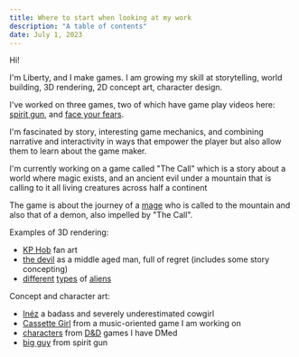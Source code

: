 ```yaml
---
title: Where to start when looking at my work
description: "A table of contents"
date: July 1, 2023
---
```



Hi!

I'm Liberty, and I make games.  I am growing my skill at storytelling, world building, 3D rendering, 2D concept art, character design.

I've worked on three games, two of which have game play videos here: [spirit gun](/posts/revolver), and [face your fears](/posts/face-your-fears).

I'm fascinated by story, interesting game mechanics, and combining narrative and interactivity in ways that empower the player but also allow them to learn about the game maker.

I'm currently working on a game called "The Call" which is a story about a world where magic exists, and an ancient evil under a mountain that is calling to it all living creatures across half a continent

The game is about the journey of a [mage](/posts/mage) who is called to the mountain and also that of a demon, also impelled by "The Call".


Examples of 3D rendering:
- [KP Hob](/posts/kp-hob) fan art 
- [the devil](/posts/devil) as a middle aged man, full of regret (includes some story concepting)
- [different](/posts/blender-alien-fish) [types](/posts/blender-alien-man) of [aliens](/posts/blender-alien-deer)


Concept and character art:
- [Inéz](/posts/inez) a badass and severely underestimated cowgirl
- [Cassette Girl](/posts/music-game) from a music-oriented game I am working on 
- [characters](/posts/dungeons-and-dragons) from [D&D](/posts/dungeons-and-dragons-bug-bite) games I have DMed
- [big guy](posts/big-guy) from spirit gun 



